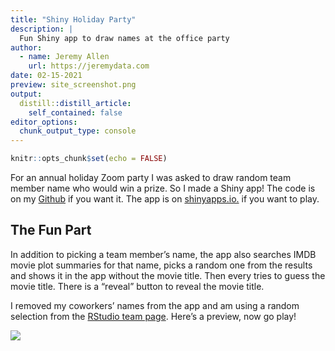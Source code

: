 ```yaml
---
title: "Shiny Holiday Party"
description: |
  Fun Shiny app to draw names at the office party
author:
  - name: Jeremy Allen
    url: https://jeremydata.com
date: 02-15-2021
preview: site_screenshot.png
output:
  distill::distill_article:
    self_contained: false
editor_options: 
  chunk_output_type: console
---
```



```r
knitr::opts_chunk$set(echo = FALSE)
```

For an annual holiday Zoom party I was asked to draw random team member name who would win a prize. So I made a Shiny app! The code is on my [Github](https://github.com/jeremy-allen/name-draw) if you want it. The app is on [shinyapps.io.](https://jeremyallen.shinyapps.io/name_draw/) if you want to play.

## The Fun Part

In addition to picking a team member's name, the app also searches IMDB movie plot summaries for that name, picks a random one from the results and shows it in the app without the movie title. Then every tries to guess the movie title. There is a "reveal" button to reveal the movie title. 

I removed my coworkers' names from the app and am using a random selection from the [RStudio team page](https://rstudio.com/about/). Here's a preview, now go play!

![](site_screenshot.png)




